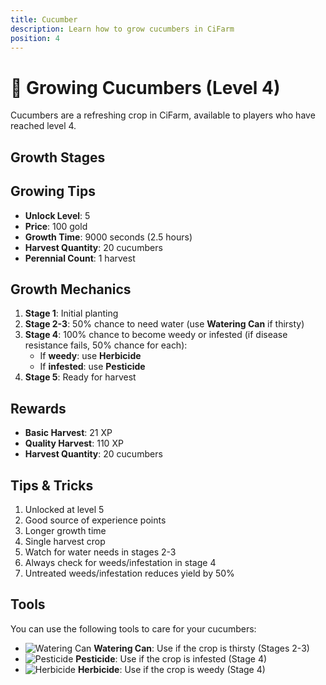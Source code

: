 ```yaml
---
title: Cucumber
description: Learn how to grow cucumbers in CiFarm
position: 4
---
```



# 🥒 Growing Cucumbers (Level 4)

Cucumbers are a refreshing crop in CiFarm, available to players who have reached level 4.

## Growth Stages

<GrowthStages cropName="cucumber" stages={5} />

## Growing Tips

- **Unlock Level**: 5
- **Price**: 100 gold
- **Growth Time**: 9000 seconds (2.5 hours)
- **Harvest Quantity**: 20 cucumbers
- **Perennial Count**: 1 harvest

## Growth Mechanics

1. **Stage 1**: Initial planting
2. **Stage 2-3**: 50% chance to need water (use **Watering Can** if thirsty)
3. **Stage 4**: 100% chance to become weedy or infested (if disease resistance fails, 50% chance for each):
   - If **weedy**: use **Herbicide**
   - If **infested**: use **Pesticide**
4. **Stage 5**: Ready for harvest

## Rewards

- **Basic Harvest**: 21 XP
- **Quality Harvest**: 110 XP
- **Harvest Quantity**: 20 cucumbers

## Tips & Tricks

1. Unlocked at level 5
2. Good source of experience points
3. Longer growth time
4. Single harvest crop
5. Watch for water needs in stages 2-3
6. Always check for weeds/infestation in stage 4
7. Untreated weeds/infestation reduces yield by 50%

## Tools

You can use the following tools to care for your cucumbers:

- ![Watering Can](/tools/watering-can.png) **Watering Can**: Use if the crop is thirsty (Stages 2-3)
- ![Pesticide](/tools/pesticide.png) **Pesticide**: Use if the crop is infested (Stage 4)
- ![Herbicide](/tools/herbicide.png) **Herbicide**: Use if the crop is weedy (Stage 4) 